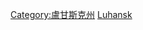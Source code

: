 {{Commons category|History of Luhansk Oblast}}
[[Category:盧甘斯克州|Category:盧甘斯克州]]
[[Category:烏克蘭各州歷史|Luhansk]]